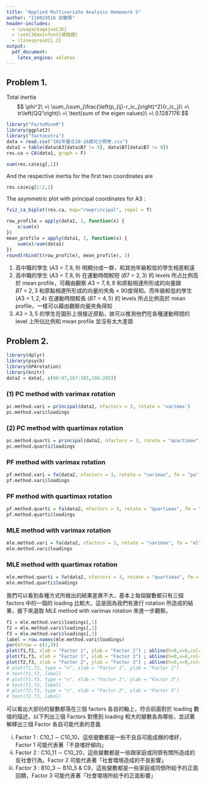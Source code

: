 ---
title: "Applied Multivariate Analysis Homework 5"
author: "110024516 邱繼賢"
header-includes:
  - \usepackage{xeCJK}
  - \setCJKmainfont{標楷體}
  - \linespread{1.2}
output: 
  pdf_document:
    latex_engine: xelatex
---

## Problem 1.  
Total inertia
$$
\phi^2\ =\ \sum_i\sum_j\frac{\left(p_{ij}-r_ic_j\right)^2}{r_ic_j}\ =\ tr\left(QQ'\right)\ =\ \text{sum of the eigen values}\ =\ 0.1287176
$$


```{r echo=FALSE, message=FALSE, warning=FALSE}
library("FactoMineR")
library(ggplot2)
library("factoextra")
data = read.csv("102年臺北10-18歲兒少問卷.csv")
data1 = table(data$A3[data$B7 != 9], data$B7[data$B7 != 9])
res.ca = CA(data1, graph = F)
```

```{r}
sum(res.ca$eig[,1])
```

And the respective inertia for the first two coordinates are
```{r}
res.ca$eig[1:2,1]
```


The asymmetric plot with principal coordinates for A3 :  

```{r echo=FALSE}
fviz_ca_biplot(res.ca, map="rowprincipal", repel = T)
```


```{r echo=FALSE}
row_profile = apply(data1, 1, function(x) {
    x/sum(x)
})
mean_profile = apply(data1, 2, function(x) {
    sum(x)/sum(data1)
})
round(rbind(t(row_profile), mean_profile), 3)
```

(1) 高中職的學生 ($A3\ =\ 7,8,9$) 明顯分成一群，和其他年級較低的學生相差較遠  
(2) 高中職的學生 ($A3\ =\ 7,8,9$) 在運動時間較短 ($B7\ =\ 2,3$) 的 levels 所占比例高於 mean profile，可藉由觀察 $A3\ =\ 7,8,9$ 和原點相連所形成的向量跟 $B7\ =\ 2,3$ 和原點相連所形成的向量的夾角 $<\ 90$度得知。而年級較低的學生 ($A3\ =\ 1,2,4$) 在運動時間較長 ($B7\ =\ 4,5$) 的 levels 所占比例高於 mean profile，一樣可以藉由觀察向量夾角得知  
(3) $A3\ =\ 3,5$ 的學生在圖形上很接近原點，故可以推測他們在各種運動時間的 level 上所佔比例和 mean profile 並沒有太大差距  




\newpage
## Problem 2.  


```{r echo=FALSE, message=FALSE, warning=FALSE}
library(dplyr)
library(psych)
library(GPArotation)
library(knitr)
data2 = data[, c(88:97,167:185,186:205)]
```

### (1) PC method with varimax rotation  

```{r echo=FALSE}
pc.method.vari = principal(data2, nfactors = 3, rotate = 'varimax')
pc.method.vari$loadings
```


### (2) PC method with quartimax rotation  

```{r echo=FALSE}
pc.method.quarti = principal(data2, nfactors = 3, rotate = "quartimax")
pc.method.quarti$loadings
```


### PF method with varimax rotation  


```{r echo=FALSE}
pf.method.vari = fa(data2, nfactors = 3, rotate = "varimax", fm = "pa")
pf.method.vari$loadings
```


### PF method with quartimax rotation  

```{r echo=FALSE}
pf.method.quarti = fa(data2, nfactors = 3, rotate = "quartimax", fm = "pa")
pf.method.quarti$loadings
```


### MLE method with varimax rotation  

```{r echo=FALSE}
mle.method.vari = fa(data2, nfactors = 3, rotate = "varimax", fm = "ml")
mle.method.vari$loadings
```


### MLE method with quartimax rotation  

```{r echo=FALSE}
mle.method.quarti = fa(data2, nfactors = 3, rotate = "quartimax", fm = "ml")
mle.method.quarti$loadings
```

我們可以看到各種方式所做出的結果差異不大，基本上每個變數都只有三個 factors 中的一個的 loading 比較大，這是因為我們有進行 rotation 所造成的結果，接下來選取 MLE method with varimax rotation 來進一步觀察。  

```{r echo=FALSE}
f1 = mle.method.vari$loadings[,1]
f2 = mle.method.vari$loadings[,2]
f3 = mle.method.vari$loadings[,3]
label = row.names(mle.method.vari$loadings)
par(mfrow = c(1,3))
plot(f1,f2, xlab = "Factor 1", ylab = "Factor 2") ; abline(h=0,v=0,col=2)
plot(f1,f3, xlab = "Factor 1", ylab = "Factor 3") ; abline(h=0,v=0,col=2)
plot(f2,f3, xlab = "Factor 2", ylab = "Factor 3") ; abline(h=0,v=0,col=2)
# plot(f1,f2, type = "n", xlab = "Factor 1", ylab = "Factor 2")
# text(f1,f2, label)
# plot(f1,f3, type = "n", xlab = "Factor 1", ylab = "Factor 3")
# text(f1,f3, label)
# plot(f2,f3, type = "n", xlab = "Factor 2", ylab = "Factor 3")
# text(f2,f3, label)
```

可以看出大部份的變數都落在三個 factors 各自的軸上，符合前面對於 loading 數值的描述，以下列出三個 Factors 對應到 loading 較大的變數各為哪些，並試著解釋出三個 Factor 各自可能代表的意義  

(i) Factor 1 : C10_1 $\sim$ C10_10，這些變數都是一些不良且可能成癮的嗜好，Factor 1 可能代表著「不良嗜好傾向」  
(ii) Factor 2 : C10_11 $\sim$ C10_20，這些變數都是一些跟家庭或同儕有關所造成的反社會行為，Factor 2 可能代表著「社會環境造成的不良影響」  
(iii) Factor 3 : B10_3 $\sim$ B10_5 & C9，這些變數都是一些家庭或同儕所給予的正面回饋，Factor 3 可能代表著「社會環境所給予的正面影響」  





